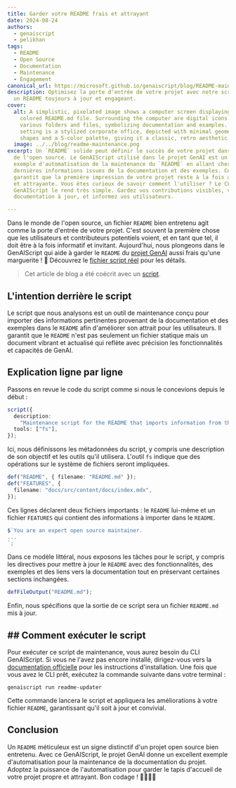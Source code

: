 ```yaml
---
title: Garder votre README frais et attrayant
date: 2024-08-24
authors:
  - genaiscript
  - pelikhan
tags:
  - README
  - Open Source
  - Documentation
  - Maintenance
  - Engagement
canonical_url: https://microsoft.github.io/genaiscript/blog/README-maintenance
description: Optimisez la porte d'entrée de votre projet avec notre script pour
  un README toujours à jour et engageant.
cover:
  alt: A simplistic, pixelated image shows a computer screen displaying a brightly
    colored README.md file. Surrounding the computer are digital icons depicting
    various folders and files, symbolizing documentation and examples. The
    setting is a stylized corporate office, depicted with minimal geometric
    shapes and a 5-color palette, giving it a classic, retro aesthetic.
  image: ../../blog/readme-maintenance.png
excerpt: Un `README` solide peut définir le succès de votre projet dans le monde
  de l'open source. Le GenAIScript utilisé dans le projet GenAI est un excellent
  exemple d'automatisation de la maintenance du `README` en allant chercher les
  dernières informations issues de la documentation et des exemples. Cela
  garantit que la première impression de votre projet reste à la fois actuelle
  et attrayante. Vous êtes curieux de savoir comment l'utiliser ? Le CLI
  GenAIScript le rend très simple. Gardez vos contributions visibles, votre
  documentation à jour, et informez vos utilisateurs.

---
```



<BlogNarration />

Dans le monde de l'open source, un fichier `README` bien entretenu agit comme la porte d'entrée de votre projet. C'est souvent la première chose que les utilisateurs et contributeurs potentiels voient, et en tant que tel, il doit être à la fois informatif et invitant. Aujourd'hui, nous plongeons dans le GenAIScript qui aide à garder le `README` du [projet GenAI](https://github.com/microsoft/genaiscript) aussi frais qu'une marguerite ! 🌼 Découvrez le [fichier script réel](https://github.com/microsoft/genaiscript/blob/main/packages/sample/genaisrc/readme-updater.genai.mts) pour les détails.

> Cet article de blog a été coécrit avec un [script](https://github.com/microsoft/genaiscript/blob/main/packages/sample/genaisrc/blogify-sample.genai.mts).

## L'intention derrière le script

Le script que nous analysons est un outil de maintenance conçu pour importer des informations pertinentes provenant de la documentation et des exemples dans le `README` afin d'améliorer son attrait pour les utilisateurs. Il garantit que le `README` n'est pas seulement un fichier statique mais un document vibrant et actualisé qui reflète avec précision les fonctionnalités et capacités de GenAI.

## Explication ligne par ligne

Passons en revue le code du script comme si nous le concevions depuis le début :

```ts
script({
  description:
    "Maintenance script for the README that imports information from the documentation and samples to make it more attractive to users.",
  tools: ["fs"],
});
```

Ici, nous définissons les métadonnées du script, y compris une description de son objectif et les outils qu'il utilisera. L'outil `fs` indique que des opérations sur le système de fichiers seront impliquées.

```ts
def("README", { filename: "README.md" });
def("FEATURES", {
  filename: "docs/src/content/docs/index.mdx",
});
```

Ces lignes déclarent deux fichiers importants : le `README` lui-même et un fichier `FEATURES` qui contient des informations à importer dans le `README`.

```ts
$`You are an expert open source maintainer.
...
`;
```

Dans ce modèle littéral, nous exposons les tâches pour le script, y compris les directives pour mettre à jour le `README` avec des fonctionnalités, des exemples et des liens vers la documentation tout en préservant certaines sections inchangées.

```ts
defFileOutput("README.md");
```

Enfin, nous spécifions que la sortie de ce script sera un fichier `README.md` mis à jour.

## ## Comment exécuter le script

Pour exécuter ce script de maintenance, vous aurez besoin du CLI GenAIScript. Si vous ne l'avez pas encore installé, dirigez-vous vers la [documentation officielle](https://microsoft.github.io/genaiscript/) pour les instructions d'installation. Une fois que vous avez le CLI prêt, exécutez la commande suivante dans votre terminal :

```shell
genaiscript run readme-updater
```

Cette commande lancera le script et appliquera les améliorations à votre fichier `README`, garantissant qu'il soit à jour et convivial.

## Conclusion

Un `README` méticuleux est un signe distinctif d'un projet open source bien entretenu. Avec ce GenAIScript, le projet GenAI donne un excellent exemple d'automatisation pour la maintenance de la documentation du projet. Adoptez la puissance de l'automatisation pour garder le tapis d'accueil de votre projet propre et attrayant. Bon codage ! 👨‍💻👩‍💻
